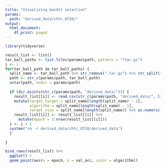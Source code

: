 ```yaml
---
title: "Visualizing bandit selection"
params:
  path: "derived_data/chtc_0728/"
output:
  html_document:
    df_print: paged
---
```


```r
library(tidyverse)
```


```r
result_list <- list()
tar_ball_paths <- list.files(params$path, pattern = "*tar.gz")
i <- 1
for(tar_ball_path in tar_ball_paths) {
  split_name <- tar_ball_path %>% str_remove(".tar.gz") %>% str_split("_") %>% unlist
  path <- str_c(params$path, tar_ball_path)
  untar(path, exdir = params$path)
  
  if (dir.exists(str_c(params$path, "derived_data/"))) {
    result_list[[i]] <- read.csv(str_c(params$path, "derived_data/", list.files(str_c(params$path, "derived_data", ""), pattern = "train_log.csv"))) %>%
    mutate(target_target = split_name[length(split_name) - 2],
           algorithm = split_name[length(split_name) - 1],
           target_size = split_name[length(split_name)] %>% as.numeric())
    result_list[[i]] <- result_list[[i]] %>%
      mutate(epoch = 1:nrow(result_list[[i]]))
  i <- i + 1
  system("rm -r derived_data/chtc_0728/derived_data")
  }
  
}
```


```r
bind_rows(result_list) %>%
  ggplot() +
  geom_point(aes(x = epoch, y = val_acc, color = algorithm))
```

